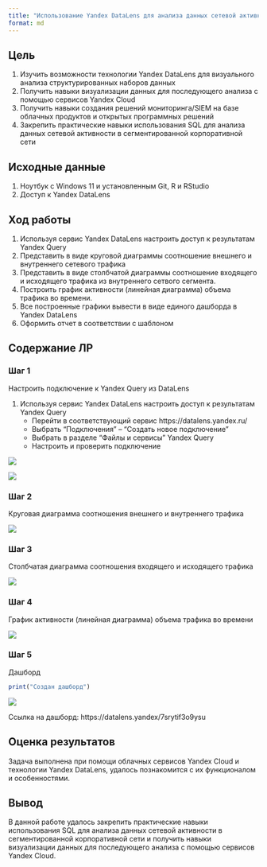 ```yaml
---
title: "Использование Yandex DataLens для анализа данных сетевой активности"
format: md
---
```


## Цель

1.  Изучить возможности технологии Yandex DataLens для визуального анализа структурированных наборов данных
2.  Получить навыки визуализации данных для последующего анализа с помощью сервисов Yandex Cloud
3.  Получить навыки создания решений мониторинга/SIEM на базе облачных продуктов и открытых программных решений
4.  Закрепить практические навыки использования SQL для анализа данных сетевой активности в сегментированной корпоративной сети

## ️Исходные данные

1.  Ноутбук c Windows 11 и установленным Git, R и RStudio
2.  Доступ к Yandex DataLens

## ️Ход работы

1.  Используя сервис Yandex DataLens настроить доступ к результатам Yandex Query
2.  Представить в виде круговой диаграммы соотношение внешнего и внутреннего сетевого трафика
3.  Представить в виде столбчатой диаграммы соотношение входящего и исходящего трафика из внутреннего сетвого сегмента.
4.  Построить график активности (линейная диаграмма) объема трафика во времени.
5.  Все построенные графики вывести в виде единого дашборда в Yandex DataLens
6.  Оформить отчет в соответствии с шаблоном

## Содержание ЛР

### Шаг 1

Настроить подключение к Yandex Query из DataLens

1.  Используя сервис Yandex DataLens настроить доступ к результатам Yandex Query
    -   Перейти в соответствующий сервис https://datalens.yandex.ru/
    -   Выбрать “Подключения” – “Создать новое подключение”
    -   Выбрать в разделе “Файлы и сервисы” Yandex Query
    -   Настроить и проверить подключение

![](images/clipboard-1119518716.png)

![](images/clipboard-2034537418.png)

### Шаг 2

Круговая диаграмма соотношения внешнего и внутреннего трафика

![](images/clipboard-2160329407.png)

### Шаг 3

Столбчатая диаграмма соотношения входящего и исходящего трафика

![](images/clipboard-2114800914.png)

### Шаг 4

График активности (линейная диаграмма) объема трафика во времени

![](images/clipboard-4120959712.png)

### Шаг 5

Дашборд

```r
print("Создан дашборд")
```

![](images/clipboard-3886844670.png)

Ссылка на дашборд: https://datalens.yandex/7srytif3o9ysu

## Оценка результатов

Задача выполнена при помощи облачных сервисов Yandex Cloud и технологии Yandex DataLens, удалось познакомится с их функционалом и особенностями.

## Вывод

В данной работе удалось закрепить практические навыки использования SQL для анализа данных сетевой активности в сегментированной корпоративной сети и получить навыки визуализации данных для последующего анализа с помощью сервисов Yandex Cloud.
